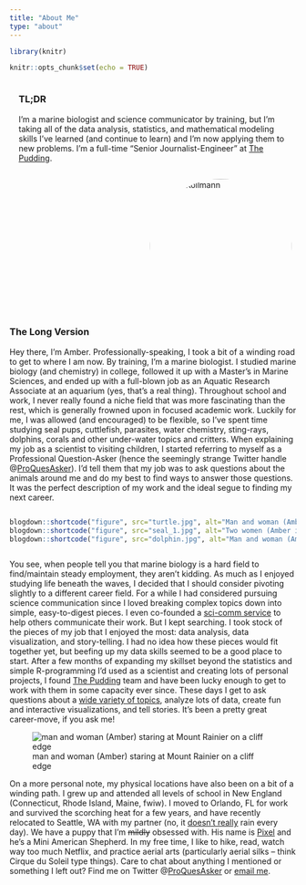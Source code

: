 ```yaml
---
title: "About Me"
type: "about"
---
```


```r
library(knitr)
```

```r
knitr::opts_chunk$set(echo = TRUE)
```

<style>
.tldr{display: flex; flex-direction: row-reverse; flex-wrap: wrap}
.imageCont{display: flex; flex-direction: row; flex-wrap: wrap; max-width: 100%; align-items: center; justify-content: center}
.imageCont img {max-width: 175px; height: 100%; object-fit: cover}
.imageCont figure{margin: 0 5px; height: 175px}
.headerImg{margin: 0 0.5rem; display: flex; justify-content: center; overflow: hidden; border-radius: 50%; width: 250px; height: 250px; border: 4px solid var(--content); box-shadow: var(--mainShadow)}
.tldr-text{flex: 45%; margin: 0 1rem}
.headerImg img{width: 250px; margin: 0 auto; height: 250px; object-fit: cover; mix-blend-mode: normal}
</style>

<div class='tldr'>
<div class='tldr-text'>
### TL;DR
I'm a marine biologist and science communicator by training, but I'm taking all of the data analysis, statistics, and mathematical modeling skills I've learned (and continue to learn) and I'm now applying them to new problems. I'm a full-time "Senior Journalist-Engineer" at [The Pudding](https://pudding.cool/). 
</div>
<div class='headerImg'>
![Nicola Kollmann](https://avatars3.githubusercontent.com/u/57948862?s=460&u=258033fc01717effe401fe98fa3bf70054d66d00&v=4){style="border-radius:50%"}

</div>
</div>
 

### The Long Version
Hey there, I’m Amber. Professionally-speaking, I took a bit of a winding road to get to where I am now. By training, I’m a marine biologist. I studied marine biology (and chemistry) in college, followed it up with a Master’s in Marine Sciences, and ended up with a full-blown job as an Aquatic Research Associate at an aquarium (yes, that’s a real thing). Throughout school and work, I never really found a niche field that was more fascinating than the rest, which is generally frowned upon in focused academic work.  Luckily for me, I was allowed (and encouraged) to be flexible, so I’ve spent time studying seal pups, cuttlefish, parasites, water chemistry, sting-rays, dolphins, corals and other under-water topics and critters.  When explaining my job as a scientist to visiting children, I started referring to myself as a Professional Question-Asker (hence the seemingly strange Twitter handle @[ProQuesAsker](www.twitter.com/proquesasker)). I’d tell them that my job was to ask questions about the animals around me and do my best to find ways to answer those questions. It was the perfect description of my work and the ideal segue to finding my next career.

<div class='imageCont'>
```r
blogdown::shortcode("figure", src="turtle.jpg", alt="Man and woman (Amber) lift large loggerhead sea turtle for transport to rehabilitation")
blogdown::shortcode("figure", src="seal_1.jpg", alt="Two women (Amber included) apply a dive monitor to an adult harbor seal")
blogdown::shortcode("figure", src="dolphin.jpg", alt="Man and woman (Amber) look at two dolphins through aquarium glass.")
```
</div>

You see, when people tell you that marine biology is a hard field to find/maintain steady employment, they aren’t kidding. As much as I enjoyed studying life beneath the waves, I decided that I should consider pivoting slightly to a different career field. For a while I had considered pursuing science communication since I loved breaking complex topics down into simple, easy-to-digest pieces. I even co-founded a [sci-comm service](www.unbox.science) to help others communicate their work.  But I kept searching. I took stock of the pieces of my job that I enjoyed the most: data analysis, data visualization, and story-telling. I had no idea how these pieces would fit together yet, but beefing up my data skills seemed to be a good place to start. After a few months of expanding my skillset beyond the statistics and simple R-programming I’d used as a scientist and creating lots of personal projects, I found [The Pudding](www.pudding.cool) team and have been lucky enough to get to work with them in some capacity ever since. These days I get to ask questions about a [wide variety of topics](www.proquestionasker.github.io/work), analyze lots of data, create fun and interactive visualizations, and tell stories.  It’s been a pretty great career-move, if you ask me!

![man and woman (Amber) staring at Mount Rainier on a cliff edge](IMG_5163.jpg)

On a more personal note, my physical locations have also been on a bit of a winding path. I grew up and attended all levels of school in New England (Connecticut, Rhode Island, Maine, fwiw).  I moved to Orlando, FL for work and survived the scorching heat for a few years, and have recently relocated to Seattle, WA with my partner (no, it [doesn’t really](https://pudding.cool/2020/02/rain) rain every day). We have a puppy that I’m ~~mildly~~ obsessed with. His name is [Pixel](https://instagram.com/pixelnorthwest) and he's a Mini American Shepherd. In my free time, I like to hike, read, watch way too much Netflix, and practice aerial arts (particularly aerial silks -- think Cirque du Soleil type things). Care to chat about anything I mentioned or something I left out? Find me on Twitter @[ProQuesAsker](www.twitter.com/proquesasker) or [email me](www.proquestionasker.github.io/contact).
